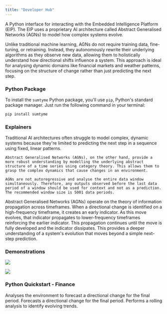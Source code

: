 ```yaml
---
title: "Developer Hub"
---
```


A Python interface for interacting with the Embedded Intelligence Platform (EIP). The EIP uses a proprietary AI architecture called Abstract Generalised Networks (AGNs) to model how complex systems evolve.

Unlike traditional machine learning, AGNs do not require training data, fine-tuning, or retraining. Instead, they autonomously rewrite their underlying algorithms as they observe new data, allowing them to holistically understand how directional shifts influence a system. This approach is ideal for analysing dynamic domains like financial markets and weather patterns, focusing on the structure of change rather than just predicting the next step.

### Python Package

To install the `sumtyme` Python package, you'll use `pip`, Python's standard package manager. Just run the following command in your terminal:

```powershell
pip install sumtyme
```

### Explainers

<AccordionGroup>
  <Accordion title="AGNs vs. Traditional  Architectures">
    Traditional AI architectures often struggle to model complex, dynamic systems because they're limited to predicting the next step in a sequence using fixed, linear patterns.

    Abstract Generalised Networks (AGNs), on the other hand, provide a more robust understanding by modelling the underlying abstract structure of a time series using category theory. This allows them to grasp the complex dynamics that cause changes in an environment.

    AGNs are not autoregressive and analyse the entire data window simultaneously. Therefore, any outputs observed before the last data period of a window should be used for context and not as a prediction. The recommended window size is 5001 data periods.
  </Accordion>
  <Accordion title="Information Propagation ">
    Abstract Generalised Networks (AGNs) operate on the theory of information propagation across timeframes. When a directional change is identified on a high-frequency timeframe, it creates an early indicator. As this move evolves, that indicator propagates to lower-frequency timeframes reinforcing the earlier indicator. This propagation continues until the move is fully developed and the indicator dissipates. This provides a deeper understanding of a system's evolution that moves beyond a simple next-step prediction.
  </Accordion>
</AccordionGroup>

### Demonstrations

![](/images/MDC.png)

![](/images/MDU.png)

### Python Quickstart - Finance

<Card title="Model Environment" href="/finance/model">
  Analyses the environment to forecast a directional change for the final period.
</Card>

<Card title="Forecast Change" href="/finance/forecast">
  Forecasts a directional change for the final period.
</Card>

<Card title="Rolling Forecast" href="/finance/rolling">
  Performs a rolling analysis to identify evolving trends.
</Card>